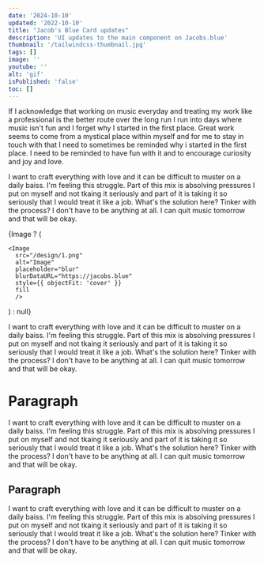 ```yaml
---
date: '2024-10-10'
updated: '2022-10-10'
title: "Jacob's Blue Card updates"
description: 'UI updates to the main component on Jacobs.blue'
thumbnail: '/tailwindcss-thumbnail.jpg'
tags: []
image: ''
youtube: ''
alt: 'gif'
isPublished: 'false'
toc: []
---
```


If I acknowledge that working on music everyday and treating my work like
a professional is the better route over the long run I run into days where
music isn't fun and I forget why I started in the first place. Great work
seems to come from a mystical place within myself and for me to stay in
touch with that I need to sometimes be reminded why i started in the first
place. I need to be reminded to have fun with it and to encourage
curiosity and joy and love.

I want to craft everything with love and it
can be difficult to muster on a daily baiss. I'm feeling this struggle.
Part of this mix is absolving pressures I put on myself and not tkaing it
seriously and part of it is taking it so seriously that I would treat it
like a job. What's the solution here? Tinker with the process? I don't
have to be anything at all. I can quit music tomorrow and that will be
okay.

{Image ? (

 <div className="relative w-full rounded-2xl border bg-gray-400 overflow-clip aspect-square sm:aspect-video">

    <Image
      src="/design/1.png"
      alt="Image"
      placeholder="blur"
      blurDataURL="https://jacobs.blue"
      style={{ objectFit: 'cover' }}
      fill
      />

</div>
) : null}

I want to craft everything with love and it
can be difficult to muster on a daily baiss. I'm feeling this struggle.
Part of this mix is absolving pressures I put on myself and not tkaing it
seriously and part of it is taking it so seriously that I would treat it
like a job. What's the solution here? Tinker with the process? I don't
have to be anything at all. I can quit music tomorrow and that will be
okay.

# Paragraph

I want to craft everything with love and it
can be difficult to muster on a daily baiss. I'm feeling this struggle.
Part of this mix is absolving pressures I put on myself and not tkaing it
seriously and part of it is taking it so seriously that I would treat it
like a job. What's the solution here? Tinker with the process? I don't
have to be anything at all. I can quit music tomorrow and that will be
okay.

## Paragraph

I want to craft everything with love and it
can be difficult to muster on a daily baiss. I'm feeling this struggle.
Part of this mix is absolving pressures I put on myself and not tkaing it
seriously and part of it is taking it so seriously that I would treat it
like a job. What's the solution here? Tinker with the process? I don't
have to be anything at all. I can quit music tomorrow and that will be
okay.
